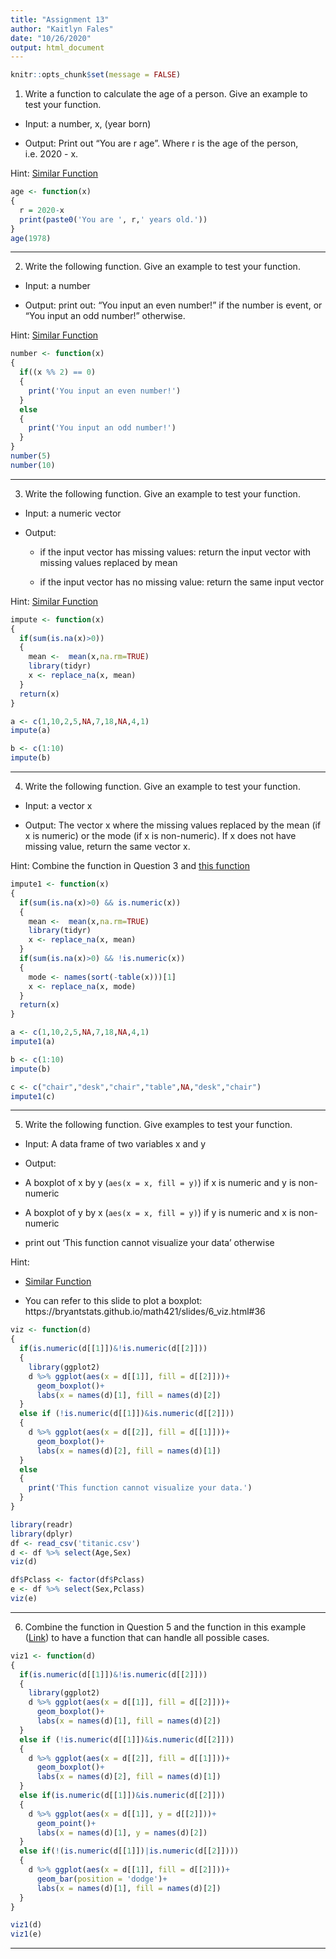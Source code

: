 ---
title: "Assignment 13"
author: "Kaitlyn Fales"
date: "10/26/2020"
output: html_document
---


```{r setup, include=FALSE}
knitr::opts_chunk$set(message = FALSE)
```


1. Write a function to calculate the age of a person.  Give an example to test your function. 

- Input: a number, x, (year born)

- Output: Print out "You are r age". Where r is the age of the person, i.e. 2020 - x. 

Hint: [Similar Function](https://bryantstats.github.io/math421/gganimate/13_writing_functions.html#29)
```{r}
age <- function(x)
{
  r = 2020-x
  print(paste0('You are ', r,' years old.'))
}
age(1978)
```

-------

2. Write the following function. Give an example to test your function. 

- Input: a number

- Output: print out: "You input an even number!" if the number is event, or "You input an odd number!" otherwise. 

Hint: [Similar Function](https://bryantstats.github.io/math421/gganimate/13_writing_functions.html#33)
```{r}
number <- function(x)
{
  if((x %% 2) == 0)
  {
    print('You input an even number!')
  }
  else
  {
    print('You input an odd number!')
  }
}
number(5)
number(10)
```

-------

3. Write the following function.  Give an example to test your function. 

- Input: a numeric vector 

- Output:  

  - if the input vector has missing values: return the input vector with missing values replaced by mean
  
  - if the input vector has no missing value: return the same input vector
  
Hint: [Similar Function](https://bryantstats.github.io/math421/gganimate/13_writing_functions.html#37)
```{r}
impute <- function(x)
{
  if(sum(is.na(x)>0))
  {
    mean <-  mean(x,na.rm=TRUE)
    library(tidyr)
    x <- replace_na(x, mean)
  }
  return(x)
}

a <- c(1,10,2,5,NA,7,18,NA,4,1)
impute(a)

b <- c(1:10)
impute(b)
```

-------

4. Write the following function.  Give an example to test your function. 

- Input: a vector x 

- Output:  The vector x where the missing values replaced by the mean (if x is numeric) or the mode (if x is non-numeric).  If x does not have missing value, return the same vector x.  

Hint: Combine the function in Question 3 and [this function](https://bryantstats.github.io/math421/gganimate/13_writing_functions.html#37)
```{r}
impute1 <- function(x)
{
  if(sum(is.na(x)>0) && is.numeric(x))
  {
    mean <-  mean(x,na.rm=TRUE)
    library(tidyr)
    x <- replace_na(x, mean)
  }
  if(sum(is.na(x)>0) && !is.numeric(x))
  {
    mode <- names(sort(-table(x)))[1]
    x <- replace_na(x, mode)
  }
  return(x)
}

a <- c(1,10,2,5,NA,7,18,NA,4,1)
impute1(a)

b <- c(1:10)
impute(b)

c <- c("chair","desk","chair","table",NA,"desk","chair")
impute1(c)
```

-------

5. Write the following function. Give examples to test your function. 

- Input: A data frame of two variables x and y

- Output: 

 - A boxplot of x by y (`aes(x = x, fill = y)`) if x is numeric and y is non-numeric
 
 - A boxplot of y by x (`aes(x = x, fill = y)`) if y is numeric and x is non-numeric
 
 - print out 'This function cannot visualize your data' otherwise

Hint: 

- [Similar Function](https://bryantstats.github.io/math421/gganimate/13_writing_functions.html#41)
 
- You can refer to this slide to plot a boxplot: https://bryantstats.github.io/math421/slides/6_viz.html#36
```{r,message=FALSE,warning=FALSE}
viz <- function(d)
{
  if(is.numeric(d[[1]])&!is.numeric(d[[2]]))
  {
    library(ggplot2)
    d %>% ggplot(aes(x = d[[1]], fill = d[[2]]))+
      geom_boxplot()+
      labs(x = names(d)[1], fill = names(d)[2])
  }
  else if (!is.numeric(d[[1]])&is.numeric(d[[2]]))
  {
    d %>% ggplot(aes(x = d[[2]], fill = d[[1]]))+
      geom_boxplot()+
      labs(x = names(d)[2], fill = names(d)[1])
  }
  else 
  {
    print('This function cannot visualize your data.')
  }
}

library(readr)
library(dplyr)
df <- read_csv('titanic.csv')
d <- df %>% select(Age,Sex)
viz(d)

df$Pclass <- factor(df$Pclass)
e <- df %>% select(Sex,Pclass)
viz(e)
```
 
-------
 
6. Combine the function in Question 5 and the function in this example ([Link]()) to have a function that can handle all possible cases. 
```{r,message=FALSE,warning=FALSE}
viz1 <- function(d)
{
  if(is.numeric(d[[1]])&!is.numeric(d[[2]]))
  {
    library(ggplot2)
    d %>% ggplot(aes(x = d[[1]], fill = d[[2]]))+
      geom_boxplot()+
      labs(x = names(d)[1], fill = names(d)[2])
  }
  else if (!is.numeric(d[[1]])&is.numeric(d[[2]]))
  {
    d %>% ggplot(aes(x = d[[2]], fill = d[[1]]))+
      geom_boxplot()+
      labs(x = names(d)[2], fill = names(d)[1])
  }
  else if(is.numeric(d[[1]])&is.numeric(d[[2]]))
  {
    d %>% ggplot(aes(x = d[[1]], y = d[[2]]))+
      geom_point()+
      labs(x = names(d)[1], y = names(d)[2])
  }
  else if(!(is.numeric(d[[1]])|is.numeric(d[[2]])))
  {
    d %>% ggplot(aes(x = d[[1]], fill = d[[2]]))+
      geom_bar(position = 'dodge')+
      labs(x = names(d)[1], fill = names(d)[2])
  }
}

viz1(d)
viz1(e)
```

-------

